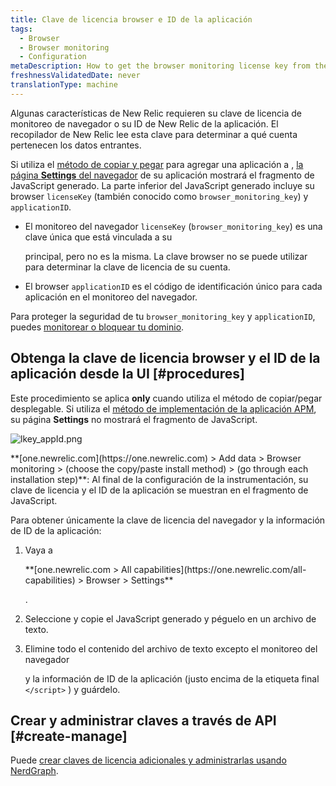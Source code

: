 ```yaml
---
title: Clave de licencia browser e ID de la aplicación
tags:
  - Browser
  - Browser monitoring
  - Configuration
metaDescription: How to get the browser monitoring license key from the UI.
freshnessValidatedDate: never
translationType: machine
---
```


Algunas características de New Relic requieren su clave de licencia de monitoreo de navegador o su ID de New Relic de la aplicación. El recopilador de New Relic lee esta clave para determinar a qué cuenta pertenecen los datos entrantes.

Si utiliza el [método de copiar y pegar](/docs/browser/new-relic-browser/installation-configuration/adding-apps-new-relic-browser#copy-paste-app) para agregar una aplicación a <InlinePopover type="browser"/>, [la página <DNT>**Settings**</DNT> del navegador](/docs/browser/new-relic-browser/installation-configuration/browser-settings-ui-options-browser-monitoring) de su aplicación mostrará el fragmento de JavaScript generado. La parte inferior del JavaScript generado incluye su browser `licenseKey` (también conocido como `browser_monitoring_key`) y `applicationID`.

* El monitoreo del navegador `licenseKey` (`browser_monitoring_key`) es una clave única que está vinculada a su

  <InlinePopover type="licenseKey"/>

  principal, pero no es la misma. La clave browser no se puede utilizar para determinar la clave de licencia de su cuenta.

* El browser `applicationID` es el código de identificación único para cada aplicación en el monitoreo del navegador.

Para proteger la seguridad de tu `browser_monitoring_key` y `applicationID`, puedes [monitorear o bloquear tu dominio](/docs/browser/new-relic-browser/installation-configuration/monitor-or-block-specific-domains).

## Obtenga la clave de licencia browser y el ID de la aplicación desde la UI [#procedures]

Este procedimiento se aplica <DNT>**only**</DNT> cuando utiliza el método de copiar/pegar desplegable. Si utiliza el [método de implementación de la aplicación APM](/docs/browser/new-relic-browser/installation-configuration/adding-apps-new-relic-browser), su página <DNT>**Settings**</DNT> no mostrará el fragmento de JavaScript.

<img
  title="lkey_appId.png"
  alt="lkey_appId.png"
  src="/images/browser_screenshot-crop_license-app-key.webp"
/>

<figcaption>
  <DNT>**[one.newrelic.com](https://one.newrelic.com) > Add data > Browser monitoring > (choose the copy/paste install method) > (go through each installation step)**</DNT>: Al final de la configuración de la instrumentación, su clave de licencia y el ID de la aplicación se muestran en el fragmento de JavaScript.
</figcaption>

Para obtener únicamente la clave de licencia del navegador y la información de ID de la aplicación:

1. Vaya a

   <DNT>
     **[one.newrelic.com > All capabilities](https://one.newrelic.com/all-capabilities) > Browser > Settings**
   </DNT>

   .

2. Seleccione y copie el JavaScript generado y péguelo en un archivo de texto.

3. Elimine todo el contenido del archivo de texto excepto el monitoreo del navegador

   <InlinePopover type="licenseKey"/>

   y la información de ID de la aplicación (justo encima de la etiqueta final `</script>` ) y guárdelo.

## Crear y administrar claves a través de API [#create-manage]

Puede [crear claves de licencia adicionales y administrarlas usando NerdGraph](/docs/apis/nerdgraph/examples/use-nerdgraph-manage-license-keys-personal-api-keys).
